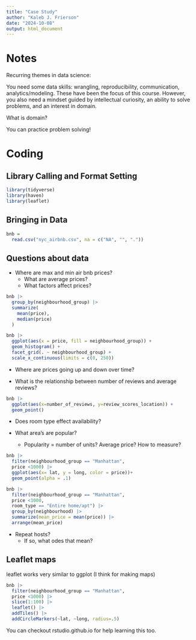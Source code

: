 ```yaml
---
title: "Case Study"
author: "Kaleb J. Frierson"
date: "2024-10-08"
output: html_document
---
```


# Notes

Recurring themes in data science:

You need some data skills: wrangling, reproducibility, communication, analytics/modeling. These have been the focus of this course. However, you also need a mindset guided by intellectual curiosity, an ability to solve problems, and an interest in domain.

What is domain?

You can practice problem solving!

# Coding

## Library Calling and Format Setting

```r
library(tidyverse)
library(haven)
library(leaflet)
```

## Bringing in Data

```r
bnb =
  read.csv("nyc_airbnb.csv", na = c("NA", "", "."))

```

## Questions about data

-   Where are max and min air bnb prices?
    -   What are average prices?
    -   What factors affect prices?

```r
bnb |> 
  group_by(neighbourhood_group) |>
  summarize(
    mean(price),
    median(price)
  )
```

```r
bnb |> 
  ggplot(aes(x = price, fill = neighbourhood_group)) +
  geom_histogram() +
  facet_grid(. ~ neighbourhood_group) +
  scale_x_continuous(limits = c(0, 250))
```

-   Where are prices going up and down over time?

-   What is the relationship between number of reviews and average reviews?

```r
bnb |> 
  ggplot(aes(x=number_of_reviews, y=review_scores_location)) + 
  geom_point()
```

-   Does room type effect availability?

-   What area's are popular?

    -   Popularity = number of units? Average price? How to measure?

```r
bnb |> 
  filter(neighbourhood_group == "Manhattan",
  price <1000) |> 
  ggplot(aes(x= lat, y = long, color = price))+
  geom_point(alpha = .1)
```

```r
bnb |> 
  filter(neighbourhood_group == "Manhattan",
  price <1000,
  room_type == "Entire home/apt") |> 
  group_by(neighbourhood) |> 
  summarize(mean_price = mean(price)) |> 
  arrange(mean_price)
```

-   Repeat hosts?
    -   If so, what odes that mean?

## Leaflet maps 
leaflet works very similar to ggplot (I think for making maps)

```r
bnb |>
  filter(neighbourhood_group == "Manhattan",
  price <1000) |> 
  slice(1:100) |> 
  leaflet() |> 
  addTiles() |> 
  addCircleMarkers(~lat, ~long, radius=.5)
```

You can checkout rstudio.github.io for help learning this too. 


